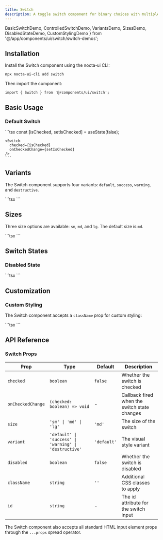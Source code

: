 ```yaml
---
title: Switch
description: A toggle switch component for binary choices with multiple variants, sizes and dark mode support
---
```


  BasicSwitchDemo, 
  ControlledSwitchDemo, 
  VariantsDemo, 
  SizesDemo, 
  DisabledStateDemo,
  CustomStylingDemo
} from '@/app/components/ui/switch/switch-demos';

## Installation

Install the Switch component using the nocta-ui CLI:

```bash
npx nocta-ui-cli add switch
```

Then import the component:

```tsx
import { Switch } from '@/components/ui/switch';
```

## Basic Usage

### Default Switch

<DocsTabs defaultValue="preview">
  <DocsTab value="preview" title="Preview">
    <div className="my-6">
      <BasicSwitchDemo />
    </div>
  </DocsTab>
  <DocsTab value="code" title="Code">
    ```tsx
    const [isChecked, setIsChecked] = useState(false);
    
    <Switch 
      checked={isChecked} 
      onCheckedChange={setIsChecked} 
    />
    ```
  </DocsTab>
</DocsTabs>

## Variants

The Switch component supports four variants: `default`, `success`, `warning`, and `destructive`.

<DocsTabs defaultValue="preview">
  <DocsTab value="preview" title="Preview">
    <div className="my-6">
      <VariantsDemo />
    </div>
  </DocsTab>
  <DocsTab value="code" title="Code">
    ```tsx
    <Switch variant="default" checked={true} />
    <Switch variant="success" checked={true} />
    <Switch variant="warning" checked={true} />
    <Switch variant="destructive" checked={true} />
    ```
  </DocsTab>
</DocsTabs>

## Sizes

Three size options are available: `sm`, `md`, and `lg`. The default size is `md`.

<DocsTabs defaultValue="preview">
  <DocsTab value="preview" title="Preview">
    <div className="my-6">
      <SizesDemo />
    </div>
  </DocsTab>
  <DocsTab value="code" title="Code">
    ```tsx
    <Switch size="sm" checked={true} />
    <Switch size="md" checked={true} />
    <Switch size="lg" checked={true} />
    ```
  </DocsTab>
</DocsTabs>

## Switch States

### Disabled State

<DocsTabs defaultValue="preview">
  <DocsTab value="preview" title="Preview">
    <DisabledStateDemo />
  </DocsTab>
  <DocsTab value="code" title="Code">
    ```tsx
    <Switch disabled={false} />
    <Switch checked={true} disabled={false} />
    <Switch disabled={true} />
    <Switch checked={true} disabled={true} />
    ```
  </DocsTab>
</DocsTabs>

## Customization

### Custom Styling

The Switch component accepts a `className` prop for custom styling:

<DocsTabs defaultValue="preview">
  <DocsTab value="preview" title="Preview">
    <div className="my-6">
      <CustomStylingDemo />
    </div>
  </DocsTab>
  <DocsTab value="code" title="Code">
    ```tsx
    <Switch className="scale-125" checked={true} />
    <Switch className="opacity-75" checked={true} />
    <Switch className="rounded-sm" checked={false} />
    ```
  </DocsTab>
</DocsTabs>

## API Reference

### Switch Props

| Prop | Type | Default | Description |
|------|------|---------|-------------|
| `checked` | `boolean` | `false` | Whether the switch is checked |
| `onCheckedChange` | `(checked: boolean) => void` | - | Callback fired when the switch state changes |
| `size` | `'sm' \| 'md' \| 'lg'` | `'md'` | The size of the switch |
| `variant` | `'default' \| 'success' \| 'warning' \| 'destructive'` | `'default'` | The visual style variant |
| `disabled` | `boolean` | `false` | Whether the switch is disabled |
| `className` | `string` | `''` | Additional CSS classes to apply |
| `id` | `string` | - | The id attribute for the switch input |

The Switch component also accepts all standard HTML input element props through the `...props` spread operator. 